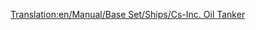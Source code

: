 [[Translation:en/Manual/Base Set/Ships/Cs-Inc. Oil Tanker]]
{{nl/Manual/Base Set/Ships/Schepen|Naam=Cs-Inc. olietanker
|Afbeelding=[[File:en/Manual/Base Set/Ships/Oiltanker ship.png|Cs-Inc. olietanker]
|Kosten=£33,511 ($67,022)
|Snelheid=40 km/h (25 mph)
|Onderhoudskosten=£2,050 ($4,100)
|Ontworpen=1968
|Levensduur=30
|Capaciteit=350,000 liters olie
|Omschrijving=De Cs-Inc. olietanker is een grote olietanker. Het kan meer olie transporteren dan zijn voorganger en kan varen op een hogere snelheid.
|Real-life=Fictief. Cs staat natuurlijk voor Chris Sawyer.
}}